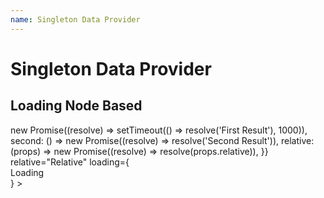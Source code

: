 ```yaml
---
name: Singleton Data Provider
---
```



# Singleton Data Provider

## Loading Node Based

<Playground>
    <SingletonDataProvider
        sources={{
            first: () => new Promise((resolve) => setTimeout(() => resolve('First Result'), 1000)),
            second: () => new Promise((resolve) => resolve('Second Result')),
            relative: (props) => new Promise((resolve) => resolve(props.relative)),
        }}
        relative="Relative"
        loading={<div>Loading</div>}
    >
        <DataConsumer />
    </SingletonDataProvider>
</Playground>
